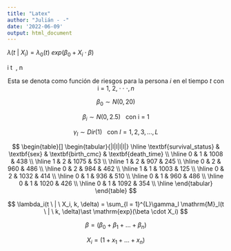 ```yaml
---
title: "Latex"
author: "Julián - -"
date: '2022-06-09'
output: html_document
---
```


$\lambda(t \ | \ X_i) = \lambda_0(t) \ exp(\beta_0 + X_i \cdot \beta)$

\text{Esta se denota como función de riesgos para la persona }i \text{ en el tiempo } t \text{ con i = 1, 2,} \cdot\cdot \cdot , n

$$
\text{Esta se denota como función de riesgos para la persona }i \text{ en el tiempo } t \text{ con i = 1, 2,} \cdot\cdot\ \cdot , n
$$

$$
\beta_0 \sim N(0, 20)
$$

$$
\beta_{i} \sim N(0,2.5) \ \ \ \text{con i = 1}
$$

$$
γ_l \sim Dir(1) \ \ \ \text{con }l = 1, 2, 3, ... ,L 
$$

```{=tex}
\begin{table}[]
\begin{tabular}{|l|l|l|l|}
\hline
\textbf{survival_status} & \textbf{sex} & \textbf{birth_cmc} & \textbf{death_time} \\ \hline
0                        & 1            & 1008               & 438                 \\ \hline
1                        & 2            & 1075               & 53                  \\ \hline
1                        & 2            & 907                & 245                 \\ \hline
0                        & 2            & 960                & 486                 \\ \hline
0                        & 2            & 984                & 462                 \\ \hline
1                        & 1            & 1003               & 125                 \\ \hline
0                        & 2            & 1032               & 414                 \\ \hline
0                        & 1            & 936                & 510                 \\ \hline
0                        & 1            & 960                & 486                 \\ \hline
0                        & 1            & 1020               & 426                 \\ \hline
0                        & 1            & 1092               & 354                 \\ \hline
\end{tabular}
\end{table}
```
$$
\begin{table}[]
\begin{tabular}{|l|l|l|l|}
\hline
\textbf{survival_status} & \textbf{sex} & \textbf{birth_cmc} & \textbf{death_time} \\ \hline
0                        & 1            & 1008               & 438                 \\ \hline
1                        & 2            & 1075               & 53                  \\ \hline
1                        & 2            & 907                & 245                 \\ \hline
0                        & 2            & 960                & 486                 \\ \hline
0                        & 2            & 984                & 462                 \\ \hline
1                        & 1            & 1003               & 125                 \\ \hline
0                        & 2            & 1032               & 414                 \\ \hline
0                        & 1            & 936                & 510                 \\ \hline
0                        & 1            & 960                & 486                 \\ \hline
0                        & 1            & 1020               & 426                 \\ \hline
0                        & 1            & 1092               & 354                 \\ \hline
\end{tabular}
\end{table}
$$

$$
\lambda_i(t \ | \ X_i, k, \delta) = \sum_{l = 1}^{L}\gamma_l \mathrm{M}_l(t \ | \ k, \delta)\ast \mathrm{exp}(\beta \cdot X_i)
$$

$$
\beta = (\beta_0 + \beta_1 + ... + \beta_n) 
$$

$$
X_i = (1 + x_1 + ... + x_n) 
$$
